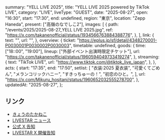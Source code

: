   summary: "YELL LIVE 2025",
  title: "YELL LIVE 2025 powered by TikTok LIVE",
  category: "LIVE",
  liveType: "GUEST",
  date: "2025-08-27",
  open: "16:30",
  start: "17:30",
  end: undefined,
  region: "東京",
  location: "Zepp Haneda",
  present: ["高嶺のなでしこ2"],
  images: [
    {
      path: "/events/2025/2025-08-27_YELL LIVE 2025.jpg",
      ref: "https://x.com/takanenofficial/status/1934566763884388776",
    },
  ],
  link: {
    text: "",
    url: "",
  },
  overview: {
    ticket: "https://eplus.jp/sf/detail/4348270001-P0030001P0030002P0030003",
    timetable: undefined,
    goods: {
      time: ["18::00", "19:00"],
      lineup: ["外部イベント出演時限定チケット"],
      url: "https://x.com/takanenofficial/status/1960594049733419274",
    },
    streaming: {
      text: "TikTok LIVE",
      url: "https://www.tiktok.com/@tiktok_live_japan",
    },
  },
  acts: {
    start: "17:35",
    end: "17:50",
    setlist: [
      "衣装:2025 夏衣装",
      "可愛くてごめん",
      "メランコリックハニー",
      "すきっちゅーの！",
      "初恋のひと。",
    ],
    url: "https://x.com/Mikuru_hositani/status/1960652032555278700",
  },
  updatedAt: "2025-08-27",
};

## リンク

- [きょうのたかねこ](https://x.com/takanenofficial/status/1960594049733419274)
- [LIVESTAR ニュース](https://avex.jp/livestar/?p=13063)
- [公式 X 告知](https://x.com/takanenofficial/status/1934566763884388776)
- [LIVESTAR X 開催告知](https://x.com/LIVESTARinc/status/1934460930433446204)
